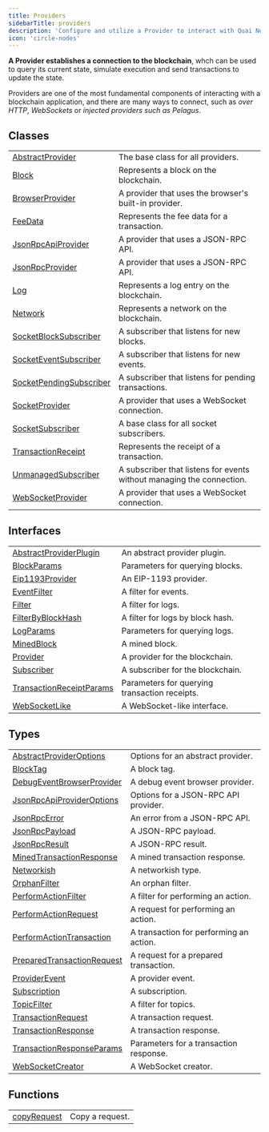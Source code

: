 ```yaml
---
title: Providers
sidebarTitle: providers
description: 'Configure and utilize a Provider to interact with Quai Network.'
icon: 'circle-nodes'
---
```


**A Provider establishes a connection to the blockchain**, whch can be used to query its current state, simulate execution and send transactions to update the state.

Providers are one of the most fundamental components of interacting with a blockchain application, and there are many ways to connect, such as *over HTTP*, *WebSockets* or *injected providers such as Pelagus*.

## Classes

|                                                                     |                                                                       |
| ------------------------------------------------------------------- | --------------------------------------------------------------------- |
| [AbstractProvider](/content/classes/AbstractProvider)               | The base class for all providers.                                     |
| [Block](/content/classes/Block)                                     | Represents a block on the blockchain.                                 |
| [BrowserProvider](/content/classes/BrowserProvider)                 | A provider that uses the browser's built-in provider.                 |
| [FeeData](/content/classes/FeeData)                                 | Represents the fee data for a transaction.                            |
| [JsonRpcApiProvider](/content/classes/JsonRpcApiProvider)           | A provider that uses a JSON-RPC API.                                  |
| [JsonRpcProvider](/content/classes/JsonRpcProvider)                 | A provider that uses a JSON-RPC API.                                  |
| [Log](/content/classes/Log)                                         | Represents a log entry on the blockchain.                             |
| [Network](/content/classes/Network)                                 | Represents a network on the blockchain.                               |
| [SocketBlockSubscriber](/content/classes/SocketBlockSubscriber)     | A subscriber that listens for new blocks.                             |
| [SocketEventSubscriber](/content/classes/SocketEventSubscriber)     | A subscriber that listens for new events.                             |
| [SocketPendingSubscriber](/content/classes/SocketPendingSubscriber) | A subscriber that listens for pending transactions.                   |
| [SocketProvider](/content/classes/SocketProvider)                   | A provider that uses a WebSocket connection.                          |
| [SocketSubscriber](/content/classes/SocketSubscriber)               | A base class for all socket subscribers.                              |
| [TransactionReceipt](/content/classes/TransactionReceipt)           | Represents the receipt of a transaction.                              |
| [UnmanagedSubscriber](/content/classes/UnmanagedSubscriber)         | A subscriber that listens for events without managing the connection. |
| [WebSocketProvider](/content/classes/WebSocketProvider)             | A provider that uses a WebSocket connection.                          |

## Interfaces

|                                                                          |                                               |
| ------------------------------------------------------------------------ | --------------------------------------------- |
| [AbstractProviderPlugin](/content/interfaces/AbstractProviderPlugin)     | An abstract provider plugin.                  |
| [BlockParams](/content/interfaces/BlockParams)                           | Parameters for querying blocks.               |
| [Eip1193Provider](/content/interfaces/Eip1193Provider)                   | An EIP-1193 provider.                         |
| [EventFilter](/content/interfaces/EventFilter)                           | A filter for events.                          |
| [Filter](/content/interfaces/Filter)                                     | A filter for logs.                            |
| [FilterByBlockHash](/content/interfaces/FilterByBlockHash)               | A filter for logs by block hash.              |
| [LogParams](/content/interfaces/LogParams)                               | Parameters for querying logs.                 |
| [MinedBlock](/content/interfaces/MinedBlock)                             | A mined block.                                |
| [Provider](/content/interfaces/Provider)                                 | A provider for the blockchain.                |
| [Subscriber](/content/interfaces/Subscriber)                             | A subscriber for the blockchain.              |
| [TransactionReceiptParams](/content/interfaces/TransactionReceiptParams) | Parameters for querying transaction receipts. |
| [WebSocketLike](/content/interfaces/WebSocketLike)                       | A WebSocket-like interface.                   |

## Types

|                                                                                |                                         |
| ------------------------------------------------------------------------------ | --------------------------------------- |
| [AbstractProviderOptions](/content/type-aliases/AbstractProviderOptions)       | Options for an abstract provider.       |
| [BlockTag](/content/type-aliases/BlockTag)                                     | A block tag.                            |
| [DebugEventBrowserProvider](/content/type-aliases/DebugEventBrowserProvider)   | A debug event browser provider.         |
| [JsonRpcApiProviderOptions](/content/type-aliases/JsonRpcApiProviderOptions)   | Options for a JSON-RPC API provider.    |
| [JsonRpcError](/content/type-aliases/JsonRpcError)                             | An error from a JSON-RPC API.           |
| [JsonRpcPayload](/content/type-aliases/JsonRpcPayload)                         | A JSON-RPC payload.                     |
| [JsonRpcResult](/content/type-aliases/JsonRpcResult)                           | A JSON-RPC result.                      |
| [MinedTransactionResponse](/content/type-aliases/MinedTransactionResponse)     | A mined transaction response.           |
| [Networkish](/content/type-aliases/Networkish)                                 | A networkish type.                      |
| [OrphanFilter](/content/type-aliases/OrphanFilter)                             | An orphan filter.                       |
| [PerformActionFilter](/content/type-aliases/PerformActionFilter)               | A filter for performing an action.      |
| [PerformActionRequest](/content/type-aliases/PerformActionRequest)             | A request for performing an action.     |
| [PerformActionTransaction](/content/type-aliases/PerformActionTransaction)     | A transaction for performing an action. |
| [PreparedTransactionRequest](/content/type-aliases/PreparedTransactionRequest) | A request for a prepared transaction.   |
| [ProviderEvent](/content/type-aliases/ProviderEvent)                           | A provider event.                       |
| [Subscription](/content/type-aliases/Subscription)                             | A subscription.                         |
| [TopicFilter](/content/type-aliases/TopicFilter)                               | A filter for topics.                    |
| [TransactionRequest](/content/type-aliases/TransactionRequest)                 | A transaction request.                  |
| [TransactionResponse](/content/type-aliases/TransactionResponse)               | A transaction response.                 |
| [TransactionResponseParams](/content/type-aliases/TransactionResponseParams)   | Parameters for a transaction response.  |
| [WebSocketCreator](/content/type-aliases/WebSocketCreator)                     | A WebSocket creator.                    |

## Functions

|                                               |                 |
| --------------------------------------------- | --------------- |
| [copyRequest](/content/functions/copyRequest) | Copy a request. |
